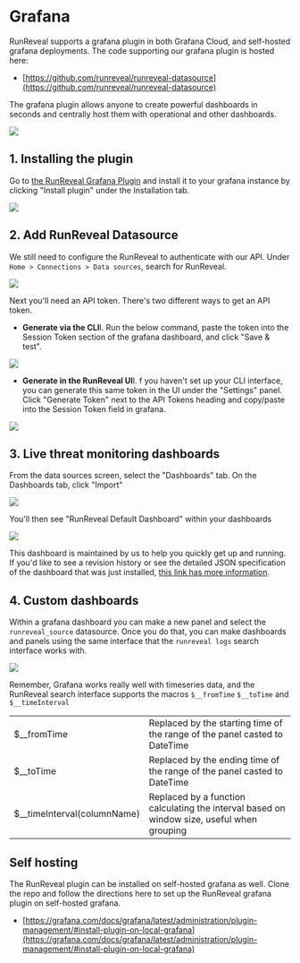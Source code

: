 # Grafana

RunReveal supports a grafana plugin in both Grafana Cloud, and self-hosted grafana deployments. The code supporting our grafana plugin is hosted here:

* [https://github.com/runreveal/runreveal-datasource](https://github.com/runreveal/runreveal-datasource)

The grafana plugin allows anyone to create powerful dashboards in seconds and centrally host them with operational and other dashboards.

<img src="/grafana-1.png"/>

## 1. Installing the plugin

Go to [the RunReveal Grafana Plugin](https://grafana.com/grafana/plugins/runreveal-runreveal-datasource/) and install it to your grafana instance by clicking "Install plugin" under the Installation tab.&#x20;

<img src="/grafana-2.png"/>

## 2. Add RunReveal Datasource

We still need to configure the RunReveal to authenticate with our API. Under `Home > Connections > Data sources`, search for RunReveal.

<img src="/grafana-3.png"/>

Next you'll need an API token. There's two different ways to get an API token.

* **Generate via the CLI**I. Run the below command, paste the token into the Session Token section of the grafana dashboard, and click "Save & test".

<img src="/grafana-4.png"/>

* **Generate in the RunReveal UI**I. f you haven't set up your CLI interface, you can generate this same token in the UI under the "Settings" panel. Click "Generate Token" next to the API Tokens heading and copy/paste into the Session Token field in grafana.

<img src="/grafana-5.png"/>

## 3. Live threat monitoring dashboards

From the data sources screen, select the "Dashboards" tab. On the Dashboards tab, click "Import"

<img src="/grafana-6.png"/>

You'll then see "RunReveal Default Dashboard" within your dashboards

<img src="/grafana-7.png"/>

This dashboard is maintained by us to help you quickly get up and running. If you'd like to see a revision history or see the detailed JSON specification of the dashboard that was just installed, [this link has more information](https://grafana.com/grafana/dashboards/19069-runreveal-default-dashboard/?tab=revisions).

## 4. Custom dashboards

Within a grafana dashboard you can make a new panel and select the `runreveal_source` datasource. Once you do that, you can make dashboards and panels using the same interface that the `runreveal logs` search interface works with.

<img src="/grafana-8.png"/>

Remember, Grafana works really well with timeseries data, and the RunReveal search interface supports the macros `$__fromTime` `$__toTime` and `$__timeInterval`&#x20;

|                               |                                                                                            |
| ----------------------------- | ------------------------------------------------------------------------------------------ |
| $\_\_fromTime                 | Replaced by the starting time of the range of the panel casted to DateTime                 |
| $\_\_toTime                   | Replaced by the ending time of the range of the panel casted to DateTime                   |
| $\_\_timeInterval(columnName) | Replaced by a function calculating the interval based on window size, useful when grouping |

## Self hosting

The RunReveal plugin can be installed on self-hosted grafana as well. Clone the repo and follow the directions here to set up the RunReveal grafana plugin on self-hosted grafana.

* [https://grafana.com/docs/grafana/latest/administration/plugin-management/#install-plugin-on-local-grafana](https://grafana.com/docs/grafana/latest/administration/plugin-management/#install-plugin-on-local-grafana)
